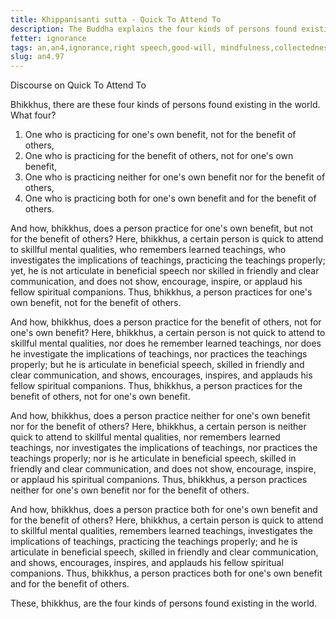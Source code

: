 ```yaml
---
title: Khippanisanti sutta - Quick To Attend To
description: The Buddha explains the four kinds of persons found existing in the world.
fetter: ignorance
tags: an,an4,ignorance,right speech,good-will, mindfulness,collectedness
slug: an4.97
---
```


Discourse on Quick To Attend To

Bhikkhus, there are these four kinds of persons found existing in the world. What four?

1. One who is practicing for one's own benefit, not for the benefit of others,
2. One who is practicing for the benefit of others, not for one's own benefit,
3. One who is practicing neither for one's own benefit nor for the benefit of others,
4. One who is practicing both for one's own benefit and for the benefit of others.

And how, bhikkhus, does a person practice for one's own benefit, but not for the benefit of others? Here, bhikkhus, a certain person is quick to attend to skillful mental qualities, who remembers learned teachings, who investigates the implications of teachings, practicing the teachings properly; yet, he is not articulate in beneficial speech nor skilled in friendly and clear communication, and does not show, encourage, inspire, or applaud his fellow spiritual companions. Thus, bhikkhus, a person practices for one's own benefit, not for the benefit of others.

And how, bhikkhus, does a person practice for the benefit of others, not for one's own benefit? Here, bhikkhus, a certain person is not quick to attend to skillful mental qualities, nor does he remember learned teachings, nor does he investigate the implications of teachings, nor practices the teachings properly; but he is articulate in beneficial speech, skilled in friendly and clear communication, and shows, encourages, inspires, and applauds his fellow spiritual companions. Thus, bhikkhus, a person practices for the benefit of others, not for one's own benefit.

And how, bhikkhus, does a person practice neither for one's own benefit nor for the benefit of others? Here, bhikkhus, a certain person is neither quick to attend to skillful mental qualities, nor remembers learned teachings, nor investigates the implications of teachings, nor practices the teachings properly; nor is he articulate in beneficial speech, skilled in friendly and clear communication, and does not show, encourage, inspire, or applaud his spiritual companions. Thus, bhikkhus, a person practices neither for one's own benefit nor for the benefit of others.

And how, bhikkhus, does a person practice both for one's own benefit and for the benefit of others? Here, bhikkhus, a certain person is quick to attend to skillful mental qualities, remembers learned teachings, investigates the implications of teachings, practicing the teachings properly; and he is articulate in beneficial speech, skilled in friendly and clear communication, and shows, encourages, inspires, and applauds his fellow spiritual companions. Thus, bhikkhus, a person practices both for one's own benefit and for the benefit of others.

These, bhikkhus, are the four kinds of persons found existing in the world.